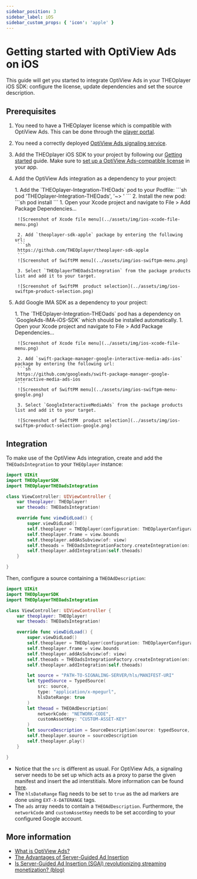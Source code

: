 ```yaml
---
sidebar_position: 3
sidebar_label: iOS
sidebar_custom_props: { 'icon': 'apple' }
---
```


# Getting started with OptiView Ads on iOS

This guide will get you started to integrate OptiView Ads in your THEOplayer iOS SDK: configure the license, update dependencies and set the source description.

## Prerequisites


1.  You need to have a THEOplayer license which is compatible with OptiView Ads. This can be done through the [player portal](https://portal.theoplayer.com).
2.  You need a correctly deployed [OptiView Ads signaling service](signaling-service.mdx).
3.  Add the THEOplayer iOS SDK to your project by following our [Getting started](/theoplayer/getting-started/sdks/ios/getting-started) guide. Make sure to [set up a OptiView Ads-compatible license](/theoplayer/getting-started/sdks/ios/getting-started/#theoplayer-license) in your app.
4.  Add the OptiView Ads integration as a dependency to your project:
    <Tabs queryString="lang">
    <!-- prettier-ignore-start -->
    <TabItem value="cocoapods" label="CocoaPods">
        1. Add the `THEOplayer-Integration-THEOads` pod to your Podfile:
        ```sh
        pod 'THEOplayer-Integration-THEOads', '~> <YOUR_INTEGRATION_VERSION>'
        ```
        2. Install the new pod:
        ```sh
        pod install
        ```
    </TabItem>
    <TabItem value="swiftpm" label="SwiftPM">
         1. Open your Xcode project and navigate to File > Add Package Dependencies...

         ![Screenshot of Xcode file menu](../assets/img/ios-xcode-file-menu.png)

         2. Add `theoplayer-sdk-apple` package by entering the following url:
         ```sh
         https://github.com/THEOplayer/theoplayer-sdk-apple
         ```
         ![Screenshot of SwiftPM menu](../assets/img/ios-swiftpm-menu.png)

         3. Select `THEOplayerTHEOadsIntegration` from the package products list and add it to your target.

         ![Screenshot of SwiftPM  product selection](../assets/img/ios-swiftpm-product-selection.png)

    </TabItem>
    <!-- prettier-ignore-end -->
    </Tabs>

5.  Add Google IMA SDK as a dependency to your project:
    <Tabs queryString="lang">
    <!-- prettier-ignore-start -->
    <TabItem value="cocoapods" label="CocoaPods">
        1. The `THEOplayer-Integration-THEOads` pod has a dependency on `GoogleAds-IMA-iOS-SDK` which should be installed automatically.
    </TabItem>
    <TabItem value="swiftpm" label="SwiftPM">
         1. Open your Xcode project and navigate to File > Add Package Dependencies...

         ![Screenshot of Xcode file menu](../assets/img/ios-xcode-file-menu.png)

         2. Add `swift-package-manager-google-interactive-media-ads-ios` package by entering the following url:
         ```sh
         https://github.com/googleads/swift-package-manager-google-interactive-media-ads-ios
         ```
         ![Screenshot of SwiftPM menu](../assets/img/ios-swiftpm-menu-google.png)

         3. Select `GoogleInteractiveMediaAds` from the package products list and add it to your target.

         ![Screenshot of SwiftPM  product selection](../assets/img/ios-swiftpm-product-selection-google.png)

    </TabItem>
    <!-- prettier-ignore-end -->
    </Tabs>

## Integration

To make use of the OptiView Ads integration, create and add the `THEOadsIntegration` to your `THEOplayer` instance:

```swift
import UIKit
import THEOplayerSDK
import THEOplayerTHEOadsIntegration

class ViewController: UIViewController {
    var theoplayer: THEOplayer!
    var theoads: THEOadsIntegration!

    override func viewDidLoad() {
        super.viewDidLoad()
        self.theoplayer = THEOplayer(configuration: THEOplayerConfigurationBuilder().build())
        self.theoplayer.frame = view.bounds
        self.theoplayer.addAsSubview(of: view)
        self.theoads = THEOadsIntegrationFactory.createIntegration(on: self.theoplayer)
        self.theoplayer.addIntegration(self.theoads)
    }

}
```

Then, configure a source containing a `THEOAdDescription`:

```swift
import UIKit
import THEOplayerSDK
import THEOplayerTHEOadsIntegration

class ViewController: UIViewController {
    var theoplayer: THEOplayer!
    var theoads: THEOadsIntegration!

    override func viewDidLoad() {
        super.viewDidLoad()
        self.theoplayer = THEOplayer(configuration: THEOplayerConfigurationBuilder().build())
        self.theoplayer.frame = view.bounds
        self.theoplayer.addAsSubview(of: view)
        self.theoads = THEOadsIntegrationFactory.createIntegration(on: self.theoplayer)
        self.theoplayer.addIntegration(self.theoads)

        let source = "PATH-TO-SIGNALING-SERVER/hls/MANIFEST-URI"
        let typedSource = TypedSource(
            src: source,
            type: "application/x-mpegurl",
            hlsDateRange: true
        )
        let theoad = THEOAdDescription(
            networkCode: "NETWORK-CODE",
            customAssetKey: "CUSTOM-ASSET-KEY"
        )
        let sourceDescription = SourceDescription(source: typedSource, ads: [theoad])
        self.theoplayer.source = sourceDescription
        self.theoplayer.play()
    }

}
```

- Notice that the `src` is different as usual. For OptiView Ads, a signaling server needs to be set up which acts as a proxy to parse the given manifest and insert the ad interstitials.
  More information can be found [here](signaling-service.mdx).
- The `hlsDateRange` flag needs to be set to `true` as the ad markers are done using `EXT-X-DATERANGE` tags.
- The `ads` array needs to contain a `THEOAdDescription`. Furthermore, the `networkCode` and `customAssetKey` needs to be set according to your configured Google account.

## More information

- [What is OptiView Ads?](https://optiview.dolby.com/products/server-guided-ad-insertion/)
- [The Advantages of Server-Guided Ad Insertion](https://optiview.dolby.com/solutions/personalized-advertising/)
- [Is Server-Guided Ad Insertion (SGAI) revolutionizing streaming monetization? (blog)](https://optiview.dolby.com/resources/blog/advertising/what-is-sgai-server-guided-ad-insertion-in-streaming/)
